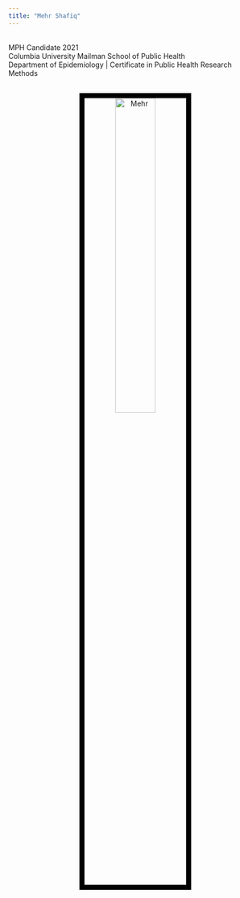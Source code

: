 ```yaml
---
title: "Mehr Shafiq"
---
```


<link rel="stylesheet" href="styles.css" type="text/css">
<link rel="stylesheet" href="academicons/css/academicons.min.css"/>

<br>
MPH Candidate 2021 <br>
Columbia University Mailman School of Public Health <br>
Department of Epidemiology | Certificate in Public Health Research Methods


<center><br><img src ="images/mehr_image.jpeg" 
         alt = "Mehr" 
         style = "width:40%; border:10px solid black"
         class = "center"></center>



